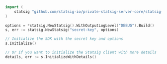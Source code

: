 ```go
import (
    statsig "github.com/statsig-io/private-statsig-server-core/statsig-go/src"
)
			
options = *statsig.NewStatsig().WithOutputLogLevel("DEBUG").Build()
s, err := statsig.NewStatsig("secret-key", options)

// Initialize the SDK with the secret key and options
s.Initialize()

// Or if you want to initialize the Statsig client with more details
details, err := s.InitializeWithDetails()
```
